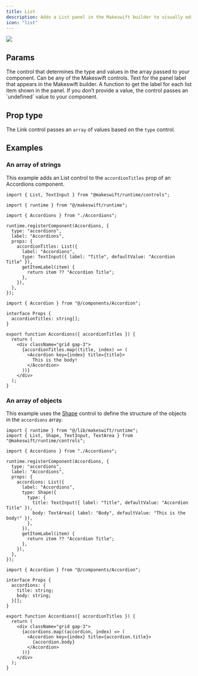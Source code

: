 ```yaml
---
title: List
description: Adds a List panel in the Makeswift builder to visually edit an `array` of items.
icon: "list"
---
```


<Frame type="glass" caption="">
  <img src="/images/list-panel.png" />
</Frame>

## Params

<ParamField query="type" type="Control" required>
  The control that determines the type and values in the array passed to your
  component. Can be any of the Makeswift controls.
</ParamField>

<ParamField query="label" type="string" default="List">
  Text for the panel label that appears in the Makeswift builder.
</ParamField>

<ParamField query="getItemLabel" type="(item: T) => string">
  A function to get the label for each list item shown in the panel. If you
  don’t provide a value, the control passes an `undefined` value to your
  component.
</ParamField>

## Prop type

The Link control passes an `array` of values based on the `type` control.

## Examples

### An array of strings

This example adds an List control to the `accordionTitles` prop of an Accordions component.

<CodeGroup>

```tsx Accordions.makeswift.ts
import { List, TextInput } from "@makeswift/runtime/controls";

import { runtime } from "@/makeswift/runtime";

import { Accordions } from "./Accordions";

runtime.registerComponent(Accordions, {
  type: "accordions",
  label: "Accordions",
  props: {
    accordionTitles: List({
      label: "Accordions",
      type: TextInput({ label: "Title", defaultValue: "Accordion Title" }),
      getItemLabel(item) {
        return item ?? "Accordion Title";
      },
    }),
  },
});
```

```tsx Accordions.tsx
import { Accordion } from "@/components/Accordion";

interface Props {
  accordionTitles: string[];
}

export function Accordions({ accordionTitles }) {
  return (
    <div className="grid gap-3">
      {accordionTitles.map((title, index) => (
        <Accordion key={index} title={title}>
          This is the body!
        </Accordion>
      ))}
    </div>
  );
}
```

</CodeGroup>

### An array of objects

This example uses the [Shape](/developer/reference/controls/shape) control to define the structure of the objects in the `accordions` array.

<CodeGroup>

```tsx Accordions.makeswift.ts
import { runtime } from "@/lib/makeswift/runtime";
import { List, Shape, TextInput, TextArea } from "@makeswift/runtime/controls";

import { Accordions } from "./Accordions";

runtime.registerComponent(Accordions, {
  type: "accordions",
  label: "Accordions",
  props: {
    accordions: List({
      label: "Accordions",
      type: Shape({
        type: {
          title: TextInput({ label: "Title", defaultValue: "Accordion Title" }),
          body: TextArea({ label: "Body", defaultValue: "This is the body!" }),
        },
      }),
      getItemLabel(item) {
        return item ?? "Accordion Title";
      },
    }),
  },
});
```

```tsx Accordions.tsx
import { Accordion } from "@/components/Accordion";

interface Props {
  accordions: {
    title: string;
    body: string;
  }[];
}

export function Accordions({ accordionTitles }) {
  return (
    <div className="grid gap-3">
      {accordions.map((accordion, index) => (
        <Accordion key={index} title={accordion.title}>
          {accordion.body}
        </Accordion>
      ))}
    </div>
  );
}
```

</CodeGroup>


<NamingConventions />
